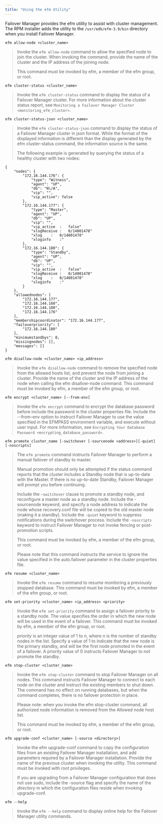 ```yaml
---
title: "Using the efm Utility"
---
```


<div id="using_efm_utility" class="registered_link"></div>

Failover Manager provides the efm utility to assist with cluster management. The RPM installer adds the utility to the `/usr/edb/efm-3.9/bin` directory when you install Failover Manager.

<div id="efm_allow_node" class="registered_link"></div>

`efm allow-node <cluster_name>`

> Invoke the `efm allow-node` command to allow the specified node to join the cluster. When invoking the command, provide the name of the cluster and the IP address of the joining node.
>
> This command must be invoked by efm, a member of the efm group, or root.

<div id="efm_cluster_status" class="registered_link"></div>

`efm cluster-status <cluster_name>`

> Invoke the `efm cluster-status` command to display the status of a Failover Manager cluster. For more information about the cluster status report, see `Monitoring a Failover Manager Cluster <monitoring_efm_cluster>`.

<div id="efm_cluster_status-json" class="registered_link"></div>

`efm cluster-status-json <cluster_name>`

> Invoke the `efm cluster-status-json` command to display the status of a Failover Manager cluster in json format. While the format of the displayed information is different than the display generated by the efm cluster-status command, the information source is the same.
>
> The following example is generated by querying the status of a healthy cluster with two nodes:

```
{
    "nodes": {
        "172.16.144.176": {
            "type": "Witness",
            "agent": "UP",
            "db": "N\/A",
            "vip": "",
            "vip_active": false
        },
        "172.16.144.177": {
            "type": "Master",
            "agent": "UP",
            "db": "UP",
            "vip": "",
            "vip_active  :   false"
            "xlogReceive :   0/14001478"
            "xlog    :   0/14001478"
            "xloginfo    :"  
        },
        "172.16.144.180": {
            "type": "Standby",
            "agent": "UP",
            "db": "UP",
            "vip": "",
            "vip_active  :   false"
            "xlogReceive :   0/14001478"
            "xlog    :   0/14001478"
            "xloginfo    :"  
        }
    },
    "allowednodes": [
        "172.16.144.177",
        "172.16.144.160",
        "172.16.144.180",
        "172.16.144.176"
    ],
    "membershipcoordinator": "172.16.144.177",
    "failoverpriority": [
        "172.16.144.180"
    ],
    "minimumstandbys": 0,
    "missingnodes": [],
    "messages": []
}
```

<div id="efm_disallow_node" class="registered_link"></div>

`efm disallow-node <cluster_name> <ip_address>`

> Invoke the `efm disallow-node` command to remove the specified node from the allowed hosts list, and prevent the node from joining a cluster. Provide the name of the cluster and the IP address of the node when calling the efm disallow-node command. This command must be invoked by efm, a member of the efm group, or root.

<div id="efm_encrypt" class="registered_link"></div>

`efm encrypt <cluster_name> [--from-env]`

> Invoke the `efm encrypt` command to encrypt the database password before include the password in the cluster properties file. Include the --from-env option to instruct Failover Manager to use the value specified in the EFMPASS environment variable, and execute without user input. For more information, see `Encrypting Your Database Password <encrypting_database_password>`.

<div id="efm_promote" class="registered_link"></div>

`efm promote cluster_name [-switchover [-sourcenode <address>][-quiet][-noscripts]`

> The `efm promote` command instructs Failover Manager to perform a manual failover of standby to master.
>
> Manual promotion should only be attempted if the status command reports that the cluster includes a Standby node that is up-to-date with the Master. If there is no up-to-date Standby, Failover Manager will prompt you before continuing.
>
> Include the `–switchover` clause to promote a standby node, and reconfigure a master node as a standby node. Include the -sourcenode keyword, and specify a node address to indicate the node whose recovery.conf file will be copied to the old master node (making it a standby). Include the `-quiet` keyword to suppress notifications during the switchover process. Include the `-noscripts` keyword to instruct Failover Manager to not invoke fencing or post-promotion scripts.
>
> This command must be invoked by efm, a member of the efm group, or root.
>
> Please note that this command instructs the service to ignore the value specified in the auto.failover parameter in the cluster properties file.

<div id="efm_resume" class="registered_link"></div>

`efm resume <cluster_name>`

> Invoke the `efm resume` command to resume monitoring a previously stopped database. This command must be invoked by efm, a member of the efm group, or root.

<div id="efm_set_priority" class="registered_link"></div>

`efm set-priority <cluster_name> <ip_address> <priority>`

> Invoke the `efm set-priority` command to assign a failover priority to a standby node. The value specifies the order in which the new node will be used in the event of a failover. This command must be invoked by efm, a member of the efm group, or root.
>
> *priority* is an integer value of 1 to *n*, where *n* is the number of standby nodes in the list. Specify a value of 1 to indicate that the new node is the primary standby, and will be the first node promoted in the event of a failover. A priority value of 0 instructs Failover Manager to not promote the standby.

<div id="efm_stop_cluster" class="registered_link"></div>

`efm stop-cluster <cluster_name>`

> Invoke the `efm stop-cluster` command to stop Failover Manager on all nodes. This command instructs Failover Manager to connect to each node on the cluster and instruct the existing members to shut down. The command has no effect on running databases, but when the command completes, there is no failover protection in place.
>
> Please note: when you invoke the efm stop-cluster command, all authorized node information is removed from the Allowed node host list.
>
> This command must be invoked by efm, a member of the efm group, or root.

<div id="efm_upgrade_conf" class="registered_link"></div>

`efm upgrade-conf <cluster_name> [-source <directory>]`

> Invoke the efm upgrade-conf command to copy the configuration files from an existing Failover Manager installation, and add parameters required by a Failover Manager installation. Provide the name of the previous cluster when invoking the utility. This command must be invoked with root privileges.
>
> If you are upgrading from a Failover Manager configuration that does not use sudo, include the -source flag and specify the name of the *directory* in which the configuration files reside when invoking upgrade-conf.

<div id="efm_help" class="registered_link"></div>

`efm --help`

> Invoke the `efm --help` command to display online help for the Failover Manager utility commands.
